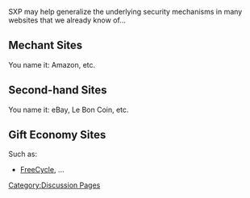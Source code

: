 [[Category:Discussion Pages]]


SXP may help generalize the underlying security mechanisms in many websites that we already know of...

== Mechant Sites ==

You name it: Amazon, etc.

== Second-hand Sites ==

You name it: eBay, Le Bon Coin, etc.

== Gift Economy Sites ==

Such as:
* [http://www.freecycle.org/ FreeCycle], ...